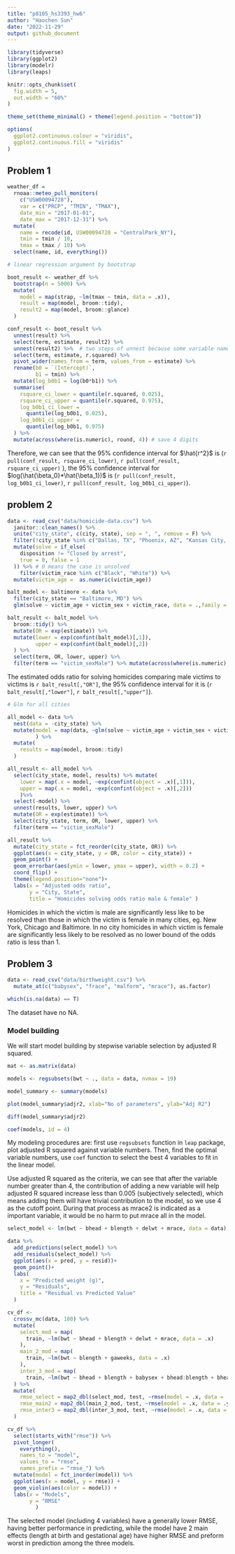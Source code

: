 ```yaml
---
title: "p8105_hs3393_hw6"
author: "Haochen Sun"
date: "2022-11-29"
output: github_document
---
```


```r
library(tidyverse)
library(ggplot2)
library(modelr)
library(leaps)

knitr::opts_chunk$set(
  fig.width = 5,
  out.width = "60%"
)

theme_set(theme_minimal() + theme(legend.position = "bottom"))

options(
  ggplot2.continuous.colour = "viridis",
  ggplot2.continuous.fill = "viridis"
)

```

## Problem 1
```r
weather_df = 
  rnoaa::meteo_pull_monitors(
    c("USW00094728"),
    var = c("PRCP", "TMIN", "TMAX"), 
    date_min = "2017-01-01",
    date_max = "2017-12-31") %>%
  mutate(
    name = recode(id, USW00094728 = "CentralPark_NY"),
    tmin = tmin / 10,
    tmax = tmax / 10) %>%
  select(name, id, everything())

# linear regression argument by bootstrap

boot_result <- weather_df %>% 
  bootstrap(n = 5000) %>% 
  mutate(
    model = map(strap, ~lm(tmax ~ tmin, data = .x)),
    result = map(model, broom::tidy),
    result2 = map(model, broom::glance)
  )

conf_result <- boot_result %>% 
  unnest(result) %>% 
  select(term, estimate, result2) %>% 
  unnest(result2) %>%  # two steps of unnest because some variable names overlap
  select(term, estimate, r.squared) %>% 
  pivot_wider(names_from = term, values_from = estimate) %>% 
  rename(b0 = `(Intercept)`,
         b1 = tmin) %>% 
  mutate(log_b0b1 = log(b0*b1)) %>% 
  summarise(
    rsquare_ci_lower = quantile(r.squared, 0.025),
    rsquare_ci_upper = quantile(r.squared, 0.975),
    log_b0b1_ci_lower = 
      quantile(log_b0b1, 0.025),
    log_b0b1_ci_upper = 
      quantile(log_b0b1, 0.975)
  ) %>% 
  mutate(across(where(is.numeric), round, 4)) # save 4 digits

```

Therefore, we can see that the 95% confidence interval for $\hat{r^2}$ is (`r pull(conf_result, rsquare_ci_lower)`, `r pull(conf_result, rsquare_ci_upper)` ), the 95% confidence interval for $log(\hat{\beta_0}*\hat{\beta_1})$ is (`r pull(conf_result, log_b0b1_ci_lower)`, `r pull(conf_result, log_b0b1_ci_upper)`).

## problem 2
```r
data <- read_csv("data/homicide-data.csv") %>% 
  janitor::clean_names() %>%
  unite("city_state", c(city, state), sep = ", ", remove = F) %>%
  filter(!city_state %in% c("Dallas, TX", "Phoenix, AZ", "Kansas City, MO", "Tulsa, AL")) %>% 
  mutate(solve = if_else(
    disposition != "Closed by arrest",
    true = 0, false = 1
  )) %>% # 0 means the case is unsolved 
    filter(victim_race %in% c("Black", "White")) %>% 
  mutate(victim_age =  as.numeric(victim_age))

balt_model <- baltimore <- data %>% 
  filter(city_state == "Baltimore, MD") %>% 
  glm(solve ~ victim_age + victim_sex + victim_race, data = .,family = binomial())

balt_result <- balt_model %>%
  broom::tidy() %>% 
  mutate(OR = exp(estimate)) %>% 
  mutate(lower = exp(confint(balt_model)[,1]),
         upper = exp(confint(balt_model)[,2])
  ) %>% 
  select(term, OR, lower, upper) %>%
  filter(term == "victim_sexMale") %>% mutate(across(where(is.numeric), round, 4))
```

The estimated odds ratio for solving homicides comparing male victims to victims is `r balt_result[,"OR"]`, the 95% confidence interval for it is (`r balt_result[,"lower"]`, `r balt_result[,"upper"]`). 

```r
# Glm for all cities

all_model <- data %>% 
  nest(data = -city_state) %>% 
  mutate(model = map(data, ~glm(solve ~ victim_age + victim_sex + victim_race, data = .x,family = binomial()))
         ) %>%
  mutate(
    results = map(model, broom::tidy)
  )

all_result <- all_model %>% 
  select(city_state, model, results) %>% mutate(
    lower = map(.x = model, ~exp(confint(object = .x)[,1])),
    upper = map(.x = model, ~exp(confint(object = .x)[,2])) 
    )%>% 
  select(-model) %>% 
  unnest(results, lower, upper) %>% 
  mutate(OR = exp(estimate)) %>% 
  select(city_state, term, OR, lower, upper) %>% 
  filter(term == "victim_sexMale")

all_result %>% 
  mutate(city_state = fct_reorder(city_state, OR)) %>% 
  ggplot(aes(x = city_state, y = OR, color = city_state)) +
  geom_point() +
  geom_errorbar(aes(ymin = lower, ymax = upper), width = 0.2) + 
  coord_flip() +
  theme(legend.position="none")+
  labs(x = "Adjusted odds ratio", 
       y = "City, State",
       title = "Homicides solving odds ratio male & female" )
```

Homicides in which the victim is male are significantly less like to be resolved than those in which the victim is female in many cities, eg. New York, Chicago and Baltimore. In no city homicides in which victim is female are significantly less likely to be resolved as no lower bound of the odds ratio is less than 1.

## Problem 3
```r
data <- read_csv("data/birthweight.csv") %>% 
  mutate_at(c("babysex", "frace", "malform", "mrace"), as.factor)

which(is.na(data) == T)
```

The dataset have no NA.

### Model building

We will start model building by stepwise variable selection by adjusted R squared.

```r
mat <- as.matrix(data)

models <- regsubsets(bwt ~ ., data = data, nvmax = 19)

model_summary <- summary(models)

plot(model_summary$adjr2, xlab="No of parameters", ylab="Adj R2")

diff(model_summary$adjr2)

coef(models, id = 4)
```

My modeling procedures are: first use `regsubsets` function in `leap` package, plot adjusted R squared against variable numbers. Then, find the optimal variable numbers, use `coef` function to select the best 4 variables to fit in the linear model. 

Use adjusted R squared as the criteria, we can see that after the variable number greater than 4, the contribution of adding a new variable will help adjusted R squared increase less than 0.005 (subjectively selected), which means adding them will have trivial contribution to the model, so we use 4 as the cutoff point. During that process as mrace2 is indicated as a important variable, it would be no harm to put mrace all in the model.

```r
select_model <- lm(bwt ~ bhead + blength + delwt + mrace, data = data)

data %>%
  add_predictions(select_model) %>% 
  add_residuals(select_model) %>% 
  ggplot(aes(x = pred, y = resid))+
  geom_point()+
  labs(
    x = "Predicted weight (g)",
    y = "Residuals",
    title = "Residual vs Predicted Value"
  )

cv_df <- 
  crossv_mc(data, 100) %>%
  mutate(
    select_mod = map(
      train, ~lm(bwt ~ bhead + blength + delwt + mrace, data = .x)
    ),
    main_2_mod = map(
      train, ~lm(bwt ~ blength + gaweeks, data = .x)
    ),
    inter_3_mod = map(
      train, ~lm(bwt ~ bhead + blength + babysex + bhead:blength + bhead:babysex + blength:babysex + bhead:blength:babysex, data = .x))
  ) %>% 
  mutate(
    rmse_select = map2_dbl(select_mod, test, ~rmse(model = .x, data = .y)),
    rmse_main2 = map2_dbl(main_2_mod, test, ~rmse(model = .x, data = .y)),
    rmse_inter3 = map2_dbl(inter_3_mod, test, ~rmse(model = .x, data = .y))
  )

cv_df %>% 
  select(starts_with("rmse")) %>% 
  pivot_longer(
    everything(),
    names_to = "model",
    values_to = "rmse",
    names_prefix = "rmse_") %>% 
  mutate(model = fct_inorder(model)) %>% 
  ggplot(aes(x = model, y = rmse)) + 
  geom_violin(aes(color = model)) +
  labs(x = "Models",
       y = "RMSE"
         )

```

The selected model (including 4 variables) have a generally lower RMSE, having better performance in predicting, while the model have 2 main effects (length at birth and gestational age) have higher RMSE and preform worst in prediction among the three models.
